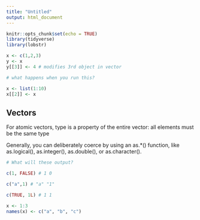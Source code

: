```yaml
---
title: "Untitled"
output: html_document
---
```


```r
knitr::opts_chunk$set(echo = TRUE)
library(tidyverse)
library(lobstr)
```

```r
x <- c(1,2,3)
y <- x
y[[3]] <- 4 # modifies 3rd object in vector

```

```r
# what happens when you run this?

x <- list(1:10)
x[[2]] <- x
```

## Vectors

For atomic vectors, type is a property of the entire vector: all elements must be the same type

Generally, you can deliberately coerce by using an as.*() function, like as.logical(), as.integer(), as.double(), or as.character().


```r
# What will these output?

c(1, FALSE) # 1 0

c("a",1) # "a" "1"

c(TRUE, 1L) # 1 1
```


```r
x <- 1:3
names(x) <- c("a", "b", "c")
```






